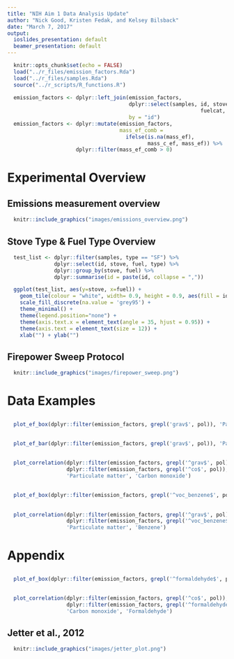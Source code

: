 ```yaml
---
title: "NIH Aim 1 Data Analysis Update"
author: "Nick Good, Kristen Fedak, and Kelsey Bilsback"
date: "March 7, 2017"
output:
  ioslides_presentation: default
  beamer_presentation: default
---
```


 <style> #margins > p {margin-top: -25px; margin-left: -50px;} </style>

```r
  knitr::opts_chunk$set(echo = FALSE)
  load("../r_files/emission_factors.Rda")
  load("../r_files/samples.Rda")
  source("../r_scripts/R_functions.R")
  
  emission_factors <- dplyr::left_join(emission_factors, 
                                       dplyr::select(samples, id, stove, fuel,
                                                              fuelcat, stovecat),
                                       by = "id")
  emission_factors <- dplyr::mutate(emission_factors, 
                                    mass_ef_comb = 
                                      ifelse(is.na(mass_ef),
                                             mass_c_ef, mass_ef)) %>%
                      dplyr::filter(mass_ef_comb > 0)
```

# Experimental Overview

## Emissions measurement overview

```r
  knitr::include_graphics("images/emissions_overview.png")
```

## Stove Type & Fuel Type Overview {#margins}

```r
  test_list <- dplyr::filter(samples, type == "SF") %>%
               dplyr::select(id, stove, fuel, type) %>%
               dplyr::group_by(stove, fuel) %>%
               dplyr::summarise(id = paste(id, collapse = ","))

  ggplot(test_list, aes(y=stove, x=fuel)) + 
    geom_tile(colour = "white", width= 0.9, height = 0.9, aes(fill = id)) +
    scale_fill_discrete(na.value = 'grey95') +
    theme_minimal() +
    theme(legend.position="none") +
    theme(axis.text.x = element_text(angle = 35, hjust = 0.95)) +
    theme(axis.text = element_text(size = 12)) +
    xlab("") + ylab("")
```

## Firepower Sweep Protocol

```r
  knitr::include_graphics("images/firepower_sweep.png")
```

# Data Examples

## {#margins}

```r
  plot_ef_box(dplyr::filter(emission_factors, grepl('grav$', pol)), 'Particulate matter')
```

## {#margins}

```r
  plot_ef_bar(dplyr::filter(emission_factors, grepl('grav$', pol)), 'Particulate matter')
```

## {#margins}

```r
  plot_correlation(dplyr::filter(emission_factors, grepl('^grav$', pol)),
                   dplyr::filter(emission_factors, grepl('^co$', pol)), 
                   'Particulate matter', 'Carbon monoxide')
```

## {#margins}

```r
  plot_ef_box(dplyr::filter(emission_factors, grepl('^voc_benzene$', pol)), 'Benzene')
```

## {#margins}

```r
  plot_correlation(dplyr::filter(emission_factors, grepl('^grav$', pol)),
                   dplyr::filter(emission_factors, grepl('^voc_benzene$', pol)), 
                   'Particulate matter', 'Benzene')
```

# Appendix

## {#margins}

```r
  plot_ef_box(dplyr::filter(emission_factors, grepl('^formaldehyde$', pol)), 'Formaldehyde')
```

## {#margins}

```r
  plot_correlation(dplyr::filter(emission_factors, grepl('^co$', pol)),
                   dplyr::filter(emission_factors, grepl('^formaldehyde$', pol)), 
                   'Carbon monoxide', 'Formaldehyde')
```

## Jetter et al., 2012 

```r
  knitr::include_graphics("images/jetter_plot.png")
```
